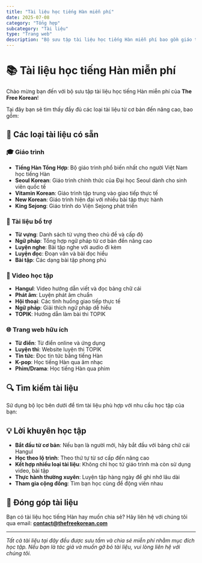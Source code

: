 ```yaml
---
title: "Tài liệu học tiếng Hàn miễn phí"
date: 2025-07-08
category: "Tổng hợp"
subcategory: "Tài liệu"
type: "Trang web"
description: "Bộ sưu tập tài liệu học tiếng Hàn miễn phí bao gồm giáo trình, từ vựng, ngữ pháp, video và các trang web hữu ích"
---
```



# 📚 Tài liệu học tiếng Hàn miễn phí

Chào mừng bạn đến với bộ sưu tập tài liệu học tiếng Hàn miễn phí của **The Free Korean**! 

Tại đây bạn sẽ tìm thấy đầy đủ các loại tài liệu từ cơ bản đến nâng cao, bao gồm:

## 📖 Các loại tài liệu có sẵn

### 🎓 Giáo trình
- **Tiếng Hàn Tổng Hợp**: Bộ giáo trình phổ biến nhất cho người Việt Nam học tiếng Hàn
- **Seoul Korean**: Giáo trình chính thức của Đại học Seoul dành cho sinh viên quốc tế
- **Vitamin Korean**: Giáo trình tập trung vào giao tiếp thực tế
- **New Korean**: Giáo trình hiện đại với nhiều bài tập thực hành
- **King Sejong**: Giáo trình do Viện Sejong phát triển

### 📝 Tài liệu bổ trợ
- **Từ vựng**: Danh sách từ vựng theo chủ đề và cấp độ
- **Ngữ pháp**: Tổng hợp ngữ pháp từ cơ bản đến nâng cao
- **Luyện nghe**: Bài tập nghe với audio đi kèm
- **Luyện đọc**: Đoạn văn và bài đọc hiểu
- **Bài tập**: Các dạng bài tập phong phú

### 🎥 Video học tập
- **Hangul**: Video hướng dẫn viết và đọc bảng chữ cái
- **Phát âm**: Luyện phát âm chuẩn
- **Hội thoại**: Các tình huống giao tiếp thực tế
- **Ngữ pháp**: Giải thích ngữ pháp dễ hiểu
- **TOPIK**: Hướng dẫn làm bài thi TOPIK

### 🌐 Trang web hữu ích
- **Từ điển**: Từ điển online và ứng dụng
- **Luyện thi**: Website luyện thi TOPIK
- **Tin tức**: Đọc tin tức bằng tiếng Hàn
- **K-pop**: Học tiếng Hàn qua âm nhạc
- **Phim/Drama**: Học tiếng Hàn qua phim

## 🔍 Tìm kiếm tài liệu

Sử dụng bộ lọc bên dưới để tìm tài liệu phù hợp với nhu cầu học tập của bạn:

<DocumentsList client:load />

## 💡 Lời khuyên học tập

- **Bắt đầu từ cơ bản**: Nếu bạn là người mới, hãy bắt đầu với bảng chữ cái Hangul
- **Học theo lộ trình**: Theo thứ tự từ sơ cấp đến nâng cao
- **Kết hợp nhiều loại tài liệu**: Không chỉ học từ giáo trình mà còn sử dụng video, bài tập
- **Thực hành thường xuyên**: Luyện tập hàng ngày để ghi nhớ lâu dài
- **Tham gia cộng đồng**: Tìm bạn học cùng để động viên nhau

## 📧 Đóng góp tài liệu

Bạn có tài liệu học tiếng Hàn hay muốn chia sẻ? Hãy liên hệ với chúng tôi qua email: **contact@thefreekorean.com**

---

*Tất cả tài liệu tại đây đều được sưu tầm và chia sẻ miễn phí nhằm mục đích học tập. Nếu bạn là tác giả và muốn gỡ bỏ tài liệu, vui lòng liên hệ với chúng tôi.*

